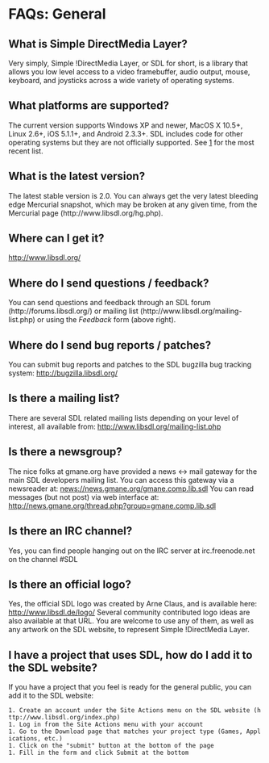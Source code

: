 <!-- pragma camelcase off -->

= FAQs: General =


== What is Simple DirectMedia Layer? ==
Very simply, Simple !DirectMedia Layer, or SDL for short, is a library that allows you low level access to a video framebuffer, audio output, mouse, keyboard, and joysticks across a wide variety of operating systems.

== What platforms are supported? ==
The current version supports Windows XP and newer, MacOS X 10.5+, Linux 2.6+, iOS 5.1.1+, and Android 2.3.3+.  SDL includes code for other operating systems but they are not officially supported.  See [http://hg.libsdl.org/SDL/file/default/docs/README-platforms.md] for the most recent list.

== What is the latest version? ==
The latest stable version is 2.0. You can always get the very latest bleeding edge Mercurial snapshot, which may be broken at any given time, from the Mercurial page (http://www.libsdl.org/hg.php).

== Where can I get it? ==
http://www.libsdl.org/

== Where do I send questions / feedback? ==
You can send questions and feedback through an SDL forum (http://forums.libsdl.org/) or mailing list (http://www.libsdl.org/mailing-list.php) or using the ''Feedback'' form (above right).

== Where do I send bug reports / patches? ==
You can submit bug reports and patches to the SDL bugzilla bug tracking system: http://bugzilla.libsdl.org/

== Is there a mailing list? ==
There are several SDL related mailing lists depending on your level of interest, all available from: http://www.libsdl.org/mailing-list.php

== Is there a newsgroup? ==
The nice folks at gmane.org have provided a news <-> mail gateway for the main SDL developers mailing list. You can access this gateway via a newsreader at: news://news.gmane.org/gmane.comp.lib.sdl You can read messages (but not post) via web interface at: http://news.gmane.org/thread.php?group=gmane.comp.lib.sdl

== Is there an IRC channel? ==
Yes, you can find people hanging out on the IRC server at irc.freenode.net on the channel #SDL

== Is there an official logo? ==
Yes, the official SDL logo was created by Arne Claus, and is available here: http://www.libsdl.de/logo/ Several community contributed logo ideas are also available at that URL. You are welcome to use any of them, as well as any artwork on the SDL website, to represent Simple !DirectMedia Layer.

== I have a project that uses SDL, how do I add it to the SDL website? ==
If you have a project that you feel is ready for the general public, you can add it to the SDL website:

 1. Create an account under the Site Actions menu on the SDL website (http://www.libsdl.org/index.php)
 1. Log in from the Site Actions menu with your account
 1. Go to the Download page that matches your project type (Games, Applications, etc.)
 1. Click on the "submit" button at the bottom of the page
 1. Fill in the form and click Submit at the bottom
